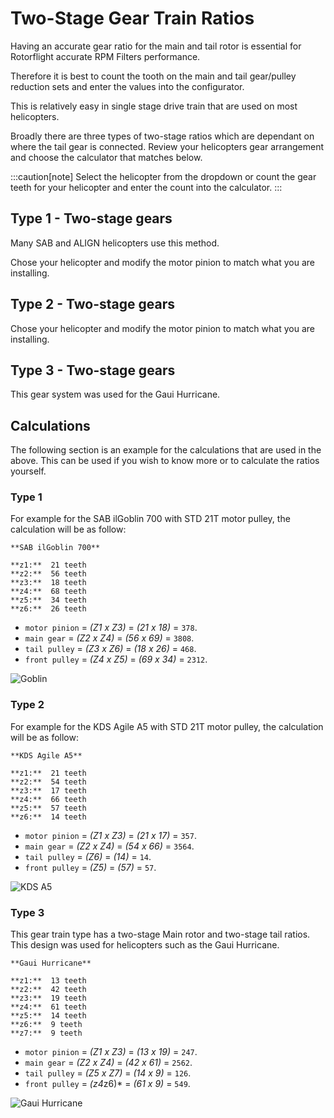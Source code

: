 
# Two-Stage Gear Train Ratios

Having an accurate gear ratio for the main and tail rotor is essential for Rotorflight accurate RPM Filters performance.

Therefore it is best to count the tooth on the main and tail gear/pulley reduction sets and enter the values into the configurator.

This is relatively easy in single stage drive train that are used on most helicopters.

Broadly there are three types of two-stage ratios which are dependant on where the tail gear is connected. Review your helicopters gear arrangement and choose the calculator that matches below. 

:::caution[note]
Select the helicopter from the dropdown or count the gear teeth for your helicopter and enter the count into the calculator. 
::: 

## Type 1 - Two-stage gears

Many SAB and ALIGN helicopters use this method.

Chose your helicopter and modify the motor pinion to match what you are installing.
<Gears />

## Type 2 - Two-stage gears

Chose your helicopter and modify the motor pinion to match what you are installing.
<Gears2 />

## Type 3 - Two-stage gears
This gear system was used for the Gaui Hurricane. 
<Gears3 />

## Calculations
The following section is an example for the calculations that are used in the above. This can be used if you wish to know more or to calculate the ratios yourself.

### Type 1
For example for the SAB ilGoblin 700 with STD 21T motor pulley, the calculation will be as follow:

    **SAB ilGoblin 700** 

    **z1:**  21 teeth  
    **z2:**  56 teeth  
    **z3:**  18 teeth  
    **z4:**  68 teeth  
    **z5:**  34 teeth  
    **z6:**  26 teeth  

* `motor pinion` = *(Z1 x Z3)* = *(21 x 18)* = `378`.
* `main gear` = *(Z2 x Z4)* = *(56 x 69)* = `3808`.
* `tail pulley` = *(Z3 x Z6)* = *(18 x 26)* = `468`.
* `front pulley` = *(Z4 x Z5)* = *(69 x 34)* = `2312`.

<img src={Goblin} alt="Goblin"/>

### Type 2

For example for the KDS Agile A5 with STD 21T motor pulley, the calculation will be as follow:

    **KDS Agile A5** 

    **z1:**  21 teeth  
    **z2:**  54 teeth  
    **z3:**  17 teeth  
    **z4:**  66 teeth  
    **z5:**  57 teeth  
    **z6:**  14 teeth  

* `motor pinion` = *(Z1 x Z3)* = *(21 x 17)* = `357`.
* `main gear` = *(Z2 x Z4)* = *(54 x 66)* = `3564`.
* `tail pulley` = *(Z6)* = *(14)* = `14`.
* `front pulley` = *(Z5)* = *(57)* = `57`.

<img src={KDS} alt="KDS A5"/>

### Type 3

This gear train type has a two-stage Main rotor and two-stage tail ratios. This design was used for helicopters such as the Gaui Hurricane.

    **Gaui Hurricane**

    **z1:**  13 teeth  
    **z2:**  42 teeth  
    **z3:**  19 teeth  
    **z4:**  61 teeth  
    **z5:**  14 teeth  
    **z6:**  9 teeth  
    **z7:**  9 teeth  

* `motor pinion` = *(Z1 x Z3)* = *(13 x 19)* = `247`.
* `main gear` = *(Z2 x Z4)* = *(42 x 61)* = `2562`.
* `tail pulley` = *(Z5 x Z7)* = *(14 x 9)* = `126`.
* `front pulley` = *(z4*z6)* = *(61 x 9)* = `549`.

<img src={Hurricane} alt="Gaui Hurricane"/>
